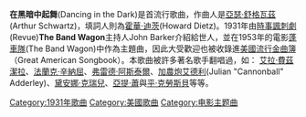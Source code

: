 {{rewrite|time=2015-12-14T02:41:51+00:00}}
{{Infobox song
| name          = 在黑暗中起舞
| original_name = Dancing in the Dark
| language      = en
| cover         =
| alt           =
| type          =
| written       =
| published     = Harms（1931年）
| writer        =
| composer      = [[亞瑟·舒格瓦茲|亞瑟·舒格瓦茲]]（Arthur Schwartz）
| lyricist      = [[霍華·迪茨|霍華·迪茨]]（Howard Dietz）
}}
'''在黑暗中起舞'''(Dancing in the Dark)是首流行歌曲，作曲人是[[亞瑟·舒格瓦茲|亞瑟·舒格瓦茲]](Arthur Schwartz)，填詞人則為[[霍華·迪茨|霍華·迪茨]](Howard Dietz)。1931年由[[時事諷刺劇|時事諷刺劇]](Revue)'''The Band Wagon'''主持人John Barker介紹給世人，並在1953年的電影[[蓬車隊|蓬車隊]](The Band Wagon)中作為主題曲，因此大受歡迎也被收錄進[[美國流行金曲簿|美國流行金曲簿]]（Great American Songbook）。本歌曲被許多著名歌手翻唱過，如： [[艾拉·費茲潔拉|艾拉·費茲潔拉]]、[[法蘭克·辛納屈|法蘭克·辛納屈]]、[[弗雷德·阿斯泰爾|弗雷德·阿斯泰爾]]、[[加農炮艾德利|加農炮艾德利]](Julian "Cannonball" Adderley)、[[黛安娜·克瑞兒|黛安娜·克瑞兒]]、[[亞提·蕭|亞提·蕭]]與[[平·克勞斯貝|平·克勞斯貝]]等等。

[[Category:1931年歌曲|Category:1931年歌曲]]
[[Category:美國歌曲|Category:美國歌曲]]
[[Category:电影主题曲|Category:电影主题曲]]